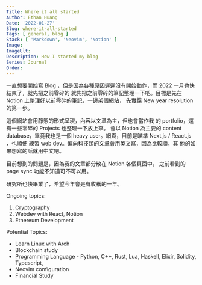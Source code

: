 ```yaml
---
Title: Where it all started
Author: Ethan Huang
Date: '2022-01-27'
Slug: where-it-all-started
Tags: [ general, blog ]
Stack: [ 'Markdown', 'Neovim', 'Notion' ]
Image:
ImageUlt:
Description: How I started my blog
Series: Journal
Order:
---
```


一直想要開始寫 Blog ，但是因為各種原因遲遲沒有開始動作，而 2022 一月也快結束了，就先把之前零碎的 就先把之前零碎的筆記整理一下吧。目標是先在 Notion 上整理好以前零碎的筆記，一邊架個網站， 先實踐 New year resolution 的第一步。

這個網站會用靜態的形式呈現，內容以文章為主，但也會當作我 的 portfolio，還有一些零碎的 Projects 也整理一下放上來。 會以 Notion 為主要的 content database，畢竟我也是一個 heavy user。網頁，目前是瞄準 Next.js / React.js ，也順便 練習 web dev。偏向科技類的文章會用英文寫，因為比較順，其 他的如果想寫的話就用中文吧。

目前想到的問題是，因為我的文章都分散在 Notion 各個頁面中， 之前看到的 page sync 功能不知道可不可以用。

研究所也快畢業了，希望今年會是有收穫的一年。

Ongoing topics: 

1. Cryptography
2. Webdev with React, Notion
3. Ethereum Development


Potential Topics:
- Learn Linux with Arch
- Blockchain study
- Programming Language - Python, C++, Rust, Lua, Haskell, Elixir, Solidity, Typescript,
- Neovim configuration
- Financial Study



